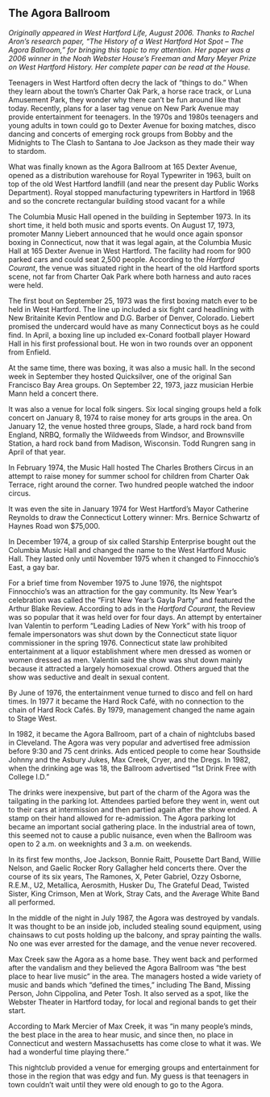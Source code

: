 ## The Agora Ballroom {-}

*Originally appeared in West Hartford Life, August 2006. Thanks to Rachel Aron’s research paper, “The History of a West Hartford Hot Spot – The Agora Ballroom,” for bringing this topic to my attention. Her paper was a 2006 winner in the Noah Webster House’s Freeman and Mary Meyer Prize on West Hartford History. Her complete paper can be read at the House.*

Teenagers in West Hartford often decry the lack of “things to do.” When they learn about the town’s Charter Oak Park, a horse race track, or Luna Amusement Park, they wonder why there can’t be fun around like that today. Recently, plans for a laser tag venue on New Park Avenue may provide entertainment for teenagers. In the 1970s and 1980s teenagers and young adults in town could go to Dexter Avenue for boxing matches, disco dancing and concerts of emerging rock groups from Bobby and the Midnights to The Clash to Santana to Joe Jackson as they made their way to stardom.

What was finally known as the Agora Ballroom at 165 Dexter Avenue, opened as a distribution warehouse for Royal Typewriter in 1963, built on top of the old West Hartford landfill (and near the present day Public Works Department). Royal stopped manufacturing typewriters in Hartford in 1968 and so the concrete rectangular building stood vacant for a while

The Columbia Music Hall opened in the building in September 1973. In its short time, it held both music and sports events. On August 17, 1973, promoter Manny Liebert announced that he would once again sponsor boxing in Connecticut, now that it was legal again, at the Columbia Music Hall at 165 Dexter Avenue in West Hartford. The facility had room for 900 parked cars and could seat 2,500 people. According to the *Hartford Courant*, the venue was situated right in the heart of the old Hartford sports scene, not far from Charter Oak Park where both harness and auto races were held.

The first bout on September 25, 1973 was the first boxing match ever to be held in West Hartford. The line up included a six fight card headlining with New Britainite Kevin Pentlow and D.G. Barber of Denver, Colorado. Liebert promised the undercard would have as many Connecticut boys as he could find. In April, a boxing line up included ex-Conard football player Howard Hall in his first professional bout. He won in two rounds over an opponent from Enfield.

At the same time, there was boxing, it was also a music hall. In the second week in September they hosted Quicksilver, one of the original San Francisco Bay Area groups. On September 22, 1973, jazz musician Herbie Mann held a concert there.

It was also a venue for local folk singers. Six local singing groups held a folk concert on January 8, 1974 to raise money for arts groups in the area. On January 12, the venue hosted three groups, Slade, a hard rock band from England, NRBQ, formally the Wildweeds from Windsor, and Brownsville Station, a hard rock band from Madison, Wisconsin. Todd Rungren sang in April of that year.

In February 1974, the Music Hall hosted The Charles Brothers Circus in an attempt to raise money for summer school for children from Charter Oak Terrace, right around the corner. Two hundred people watched the indoor circus.

It was even the site in January 1974 for West Hartford’s Mayor Catherine Reynolds to draw the Connecticut Lottery winner: Mrs. Bernice Schwartz of Haynes Road won $75,000.

In December 1974, a group of six called Starship Enterprise bought out the Columbia Music Hall and changed the name to the West Hartford Music Hall. They lasted only until November 1975 when it changed to Finnocchio’s East, a gay bar.

For a brief time from November 1975 to June 1976, the nightspot Finnocchio’s was an attraction for the gay community. Its New Year’s celebration was called the “First New Year’s Gayla Party” and featured the Arthur Blake Review. According to ads in the *Hartford Courant*, the Review was so popular that it was held over for four days. An attempt by entertainer Ivan Valentin to perform “Leading Ladies of New York” with his troop of female impersonators was shut down by the Connecticut state liquor commissioner in the spring 1976. Connecticut state law prohibited entertainment at a liquor establishment where men dressed as women or women dressed as men. Valentin said the show was shut down mainly because it attracted a largely homosexual crowd. Others argued that the show was seductive and dealt in sexual content.

By June of 1976, the entertainment venue turned to disco and fell on hard times. In 1977 it became the Hard Rock Café, with no connection to the chain of Hard Rock Cafés. By 1979, management changed the name again to Stage West.

In 1982, it became the Agora Ballroom, part of a chain of nightclubs based in Cleveland. The Agora was very popular and advertised free admission before 9:30 and 75 cent drinks. Ads enticed people to come hear Southside Johnny and the Asbury Jukes, Max Creek, Cryer, and the Dregs. In 1982, when the drinking age was 18, the Ballroom advertised “1st Drink Free with College I.D.”

The drinks were inexpensive, but part of the charm of the Agora was the tailgating in the parking lot. Attendees partied before they went in, went out to their cars at intermission and then partied again after the show ended. A stamp on their hand allowed for re-admission. The Agora parking lot became an important social gathering place. In the industrial area of town, this seemed not to cause a public nuisance, even when the Ballroom was open to 2 a.m. on weeknights and 3 a.m. on weekends.

In its first few months, Joe Jackson, Bonnie Raitt, Pousette Dart Band, Willie Nelson, and Gaelic Rocker Rory Gallagher held concerts there. Over the course of its six years, The Ramones, X, Peter Gabriel, Ozzy Osborne, R.E.M., U2, Metallica, Aerosmith, Husker Du, The Grateful Dead, Twisted Sister, King Crimson, Men at Work, Stray Cats, and the Average White Band all performed.

In the middle of the night in July 1987, the Agora was destroyed by vandals. It was thought to be an inside job, included stealing sound equipment, using chainsaws to cut posts holding up the balcony, and spray painting the walls. No one was ever arrested for the damage, and the venue never recovered.

Max Creek saw the Agora as a home base. They went back and performed after the vandalism and they believed the Agora Ballroom was “the best place to hear live music” in the area. The managers hosted a wide variety of music and bands which “defined the times,” including The Band, Missing Person, John Cippolina, and Peter Tosh. It also served as a spot, like the Webster Theater in Hartford today, for local and regional bands to get their start.

According to Mark Mercier of Max Creek, it was “in many people’s minds, the best place in the area to hear music, and since then, no place in Connecticut and western Massachusetts has come close to what it was. We had a wonderful time playing there.”

This nightclub provided a venue for emerging groups and entertainment for those in the region that was edgy and fun. My guess is that teenagers in town couldn’t wait until they were old enough to go to the Agora.
